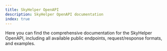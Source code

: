 ---
title: SkyHelper OpenAPI
description: SkyHelper OpenAPI documentation
index: true
---

Here you can find the comprehensive documentation for the SkyHelper OpenAPI, including all available public endpoints, request/response formats, and examples.
